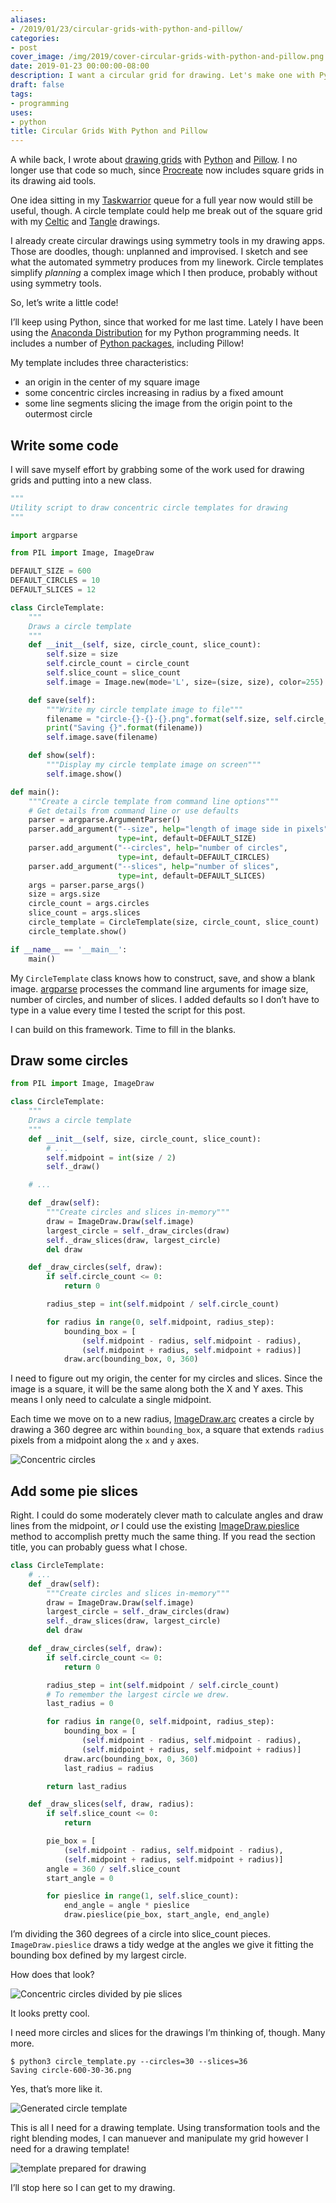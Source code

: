 ```yaml
---
aliases:
- /2019/01/23/circular-grids-with-python-and-pillow/
categories:
- post
cover_image: /img/2019/cover-circular-grids-with-python-and-pillow.png
date: 2019-01-23 00:00:00-08:00
description: I want a circular grid for drawing. Let's make one with Python!
draft: false
tags:
- programming
uses:
- python
title: Circular Grids With Python and Pillow
---
```


A while back, I wrote about [drawing
grids](/post/2017/11/drawing-grids-with-python-and-pillow/) with
[Python](https://www.python.org/) and
[Pillow](https://python-pillow.org/). I no longer use that code so much,
since [Procreate](/tags/procreate) now includes square grids in its
drawing aid tools.

One idea sitting in my [Taskwarrior](/tags/taskwarrior) queue for a full
year now would still be useful, though. A circle template could help me
break out of the square grid with my [Celtic](/tags/celtic) and
[Tangle](/tags/zentangle) drawings.

I already create circular drawings using symmetry tools in my drawing
apps. Those are doodles, though: unplanned and improvised. I sketch and
see what the automated symmetry produces from my linework. Circle
templates simplify *planning* a complex image which I then produce,
probably without using symmetry tools.

So, let’s write a little code!

I’ll keep using Python, since that worked for me last time. Lately I
have been using the [Anaconda
Distribution](https://www.anaconda.com/download/) for my Python
programming needs. It includes a number of [Python
packages](https://docs.anaconda.com/anaconda/packages/py3.7_linux-64/),
including Pillow\!

My template includes three characteristics:

- an origin in the center of my square image
- some concentric circles increasing in radius by a fixed amount
- some line segments slicing the image from the origin point to the
  outermost circle

## Write some code

I will save myself effort by grabbing some of the work used for drawing
grids and putting into a new class.

``` python
"""
Utility script to draw concentric circle templates for drawing
"""

import argparse

from PIL import Image, ImageDraw

DEFAULT_SIZE = 600
DEFAULT_CIRCLES = 10
DEFAULT_SLICES = 12

class CircleTemplate:
    """
    Draws a circle template
    """
    def __init__(self, size, circle_count, slice_count):
        self.size = size
        self.circle_count = circle_count
        self.slice_count = slice_count
        self.image = Image.new(mode='L', size=(size, size), color=255)

    def save(self):
        """Write my circle template image to file"""
        filename = "circle-{}-{}-{}.png".format(self.size, self.circle_count, self.slice_count)
        print("Saving {}".format(filename))
        self.image.save(filename)

    def show(self):
        """Display my circle template image on screen"""
        self.image.show()

def main():
    """Create a circle template from command line options"""
    # Get details from command line or use defaults
    parser = argparse.ArgumentParser()
    parser.add_argument("--size", help="length of image side in pixels",
                        type=int, default=DEFAULT_SIZE)
    parser.add_argument("--circles", help="number of circles",
                        type=int, default=DEFAULT_CIRCLES)
    parser.add_argument("--slices", help="number of slices",
                        type=int, default=DEFAULT_SLICES)
    args = parser.parse_args()
    size = args.size
    circle_count = args.circles
    slice_count = args.slices
    circle_template = CircleTemplate(size, circle_count, slice_count)
    circle_template.show()

if __name__ == '__main__':
    main()
```

My `CircleTemplate` class knows how to construct, save, and show a blank
image. [argparse](https://docs.python.org/3/library/argparse.html)
processes the command line arguments for image size, number of circles,
and number of slices. I added defaults so I don’t have to type in a
value every time I tested the script for this post.

I can build on this framework. Time to fill in the blanks.

## Draw some circles

``` python
from PIL import Image, ImageDraw

class CircleTemplate:
    """
    Draws a circle template
    """
    def __init__(self, size, circle_count, slice_count):
        # ...
        self.midpoint = int(size / 2)
        self._draw()

    # ...

    def _draw(self):
        """Create circles and slices in-memory"""
        draw = ImageDraw.Draw(self.image)
        largest_circle = self._draw_circles(draw)
        self._draw_slices(draw, largest_circle)
        del draw

    def _draw_circles(self, draw):
        if self.circle_count <= 0:
            return 0

        radius_step = int(self.midpoint / self.circle_count)

        for radius in range(0, self.midpoint, radius_step):
            bounding_box = [
                (self.midpoint - radius, self.midpoint - radius),
                (self.midpoint + radius, self.midpoint + radius)]
            draw.arc(bounding_box, 0, 360)
```

I need to figure out my origin, the center for my circles and slices.
Since the image is a square, it will be the same along both the X and Y
axes. This means I only need to calculate a single midpoint.

Each time we move on to a new radius,
[ImageDraw.arc](https://pillow.readthedocs.io/en/stable/reference/ImageDraw.html#PIL.ImageDraw.PIL.ImageDraw.ImageDraw.arc)
creates a circle by drawing a 360 degree arc within `bounding_box`, a
square that extends `radius` pixels from a midpoint along the `x` and
`y` axes.

![Concentric circles](@img/2019/circle-600-10-0.png)

## Add some pie slices

Right. I could do some moderately clever math to calculate angles and
draw lines from the midpoint, *or* I could use the existing
[ImageDraw.pieslice](https://pillow.readthedocs.io/en/stable/reference/ImageDraw.html#PIL.ImageDraw.PIL.ImageDraw.ImageDraw.pieslice)
method to accomplish pretty much the same thing. If you read the section
title, you can probably guess what I chose.

``` python
class CircleTemplate:
    # ...
    def _draw(self):
        """Create circles and slices in-memory"""
        draw = ImageDraw.Draw(self.image)
        largest_circle = self._draw_circles(draw)
        self._draw_slices(draw, largest_circle)
        del draw

    def _draw_circles(self, draw):
        if self.circle_count <= 0:
            return 0

        radius_step = int(self.midpoint / self.circle_count)
        # To remember the largest circle we drew.
        last_radius = 0

        for radius in range(0, self.midpoint, radius_step):
            bounding_box = [
                (self.midpoint - radius, self.midpoint - radius),
                (self.midpoint + radius, self.midpoint + radius)]
            draw.arc(bounding_box, 0, 360)
            last_radius = radius

        return last_radius

    def _draw_slices(self, draw, radius):
        if self.slice_count <= 0:
            return

        pie_box = [
            (self.midpoint - radius, self.midpoint - radius),
            (self.midpoint + radius, self.midpoint + radius)]
        angle = 360 / self.slice_count
        start_angle = 0

        for pieslice in range(1, self.slice_count):
            end_angle = angle * pieslice
            draw.pieslice(pie_box, start_angle, end_angle)
```

I’m dividing the 360 degrees of a circle into slice\_count pieces.
`ImageDraw.pieslice` draws a tidy wedge at the angles we give it fitting
the bounding box defined by my largest circle.

How does that look?

![Concentric circles divided by pie slices](@img/2019/circle-600-10-12.png)

It looks pretty cool.

I need more circles and slices for the drawings I’m thinking of, though.
Many more.

``` console
$ python3 circle_template.py --circles=30 --slices=36
Saving circle-600-30-36.png
```

Yes, that’s more like it.

![Generated circle template](@img/2019/circle-600-30-36.png)

This is all I need for a drawing template. Using transformation tools
and the right blending modes, I can manuever and manipulate my grid
however I need for a drawing template\!

![template prepared for drawing](@img/2019/three-circle-template.png)

I’ll stop here so I can get to my drawing.
